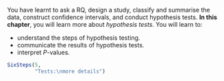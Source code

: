 ::: {.objectivesBox .objectives data-latex="{iconmonstr-target-4-240.png}"}
You have learnt to ask a RQ, design a study, classify and summarise the data, construct confidence intervals, and conduct hypothesis tests.
**In this chapter**,  you will learn more about *hypothesis tests*.
You will learn to:
  
* understand the steps of hypothesis testing.
* communicate the results of hypothesis tests.
* interpret $P$-values.
:::

```r
SixSteps(5, 
         "Tests:\nmore details")
```


